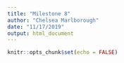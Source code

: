 ```yaml
---
title: "Milestone 8"
author: "Chelsea Marlborough"
date: "11/17/2019"
output: html_document
---
```


```r
knitr::opts_chunk$set(echo = FALSE)
```

